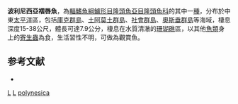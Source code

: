 {{Speciesbox
| taxon = Labroides polynesica
| status = LC
| status_system = IUCN3.1
| binomial_authority = {{le|Randall|John Ernest Randall}}, 1981
| image = Labropsis polynesica.jpg
}}

'''波利尼西亞褶唇魚'''，為[[輻鰭魚綱|輻鰭魚綱]][[鱸形目|鱸形目]][[隆頭魚亞目|隆頭魚亞目]][[隆頭魚科|隆頭魚科]]的其中一[[種|種]]，分布於中東[[太平洋|太平洋]]區，包括[[庫克群島|庫克群島]]、[[土阿莫土群島|土阿莫土群島]]、[[社會群島|社會群島]]、[[奧斯垂群島|奧斯垂群島]]等海域，棲息深度15-38公尺，體長可達7.9公分，棲息在水質清澈的[[珊瑚礁|珊瑚礁]]區，以其他[[魚類|魚類]]身上的[[寄生蟲|寄生蟲]]為食，生活習性不明，可做為觀賞魚。

==参考文献==
*{{FishBase_species|genus=Labropsis|species=polynesica|year=2013|month=7}}
{{taxonbar}}
[[Category:1981年描述的鱼类|L]]
[[Category:觀賞魚|L]]
[[Category:裂唇魚屬|polynesica]]